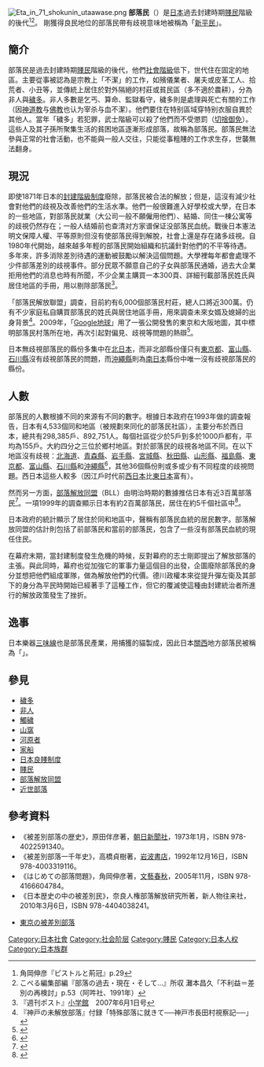 {{Distinguish|部落客}}
{{japanese
|image =
|caption =
|japanese=部落民
|kana=ぶらくみん
|romaji=Burakumin
}}
[[File:Eta_in_71_shokunin_utaawase.png|thumb]]
'''部落民'''（{{jpn|j=部落民|hg=ぶらくみん|rm=Burakumin}}）是[[日本|日本]]過去封建時期[[賤民|賤民]]階級的後代<ref>角岡伸彦『ピストルと荊冠』p.29</ref><ref>こぺる編集部編『部落の過去・現在・そして…』所収 灘本昌久「不利益＝差別の再検討」p.53（阿吽社、1991年）</ref>。
剛獲得良民地位的部落民帶有歧視意味地被稱為「[[新平民|新平民]]」。

==簡介==
部落民是過去封建時期[[賤民|賤民]]階級的後代，他們[[社會階級|社會階級]]低下，世代住在固定的地區。主要從事被認為是宗教上「不潔」的工作，如殯儀業者、屠夫或皮革工人、拾荒者、小丑等，並傳統上居住於對外隔絕的村莊或貧民區（多不適於農耕），分為非人與[[穢多|穢多]]。非人多數是乞丐、算命、監獄看守，穢多則是處理與死亡有關的工作（因[[神道教|神道教]]与[[佛教|佛教]]也认为宰杀与血不潔）。他們要住在特别區域穿特别衣服自異於其他人。當年「穢多」若犯罪，武士階級可以殺了他們而不受懲罰（[[切捨御免|切捨御免]]）。這些人及其子孫所聚集生活的貧困地區逐漸形成部落，故稱為部落民。部落民無法參與正常的社會活動，也不能與一般人交往，只能從事粗賤的工作求生存，世襲無法翻身。

==現況==
即使1871年日本的[[封建制度|封建階級制度]]廢除，部落民被合法的解放；但是，這沒有減少社會對他們的歧視及改善他們的生活水準。他們一般很難進入好學校或大學，在日本的一些地區，對部落民就業（大公司一般不願僱用他們）、結婚、同住一棟公寓等的歧視仍然存在；一般人结婚前也查清对方家谱保证没部落民血统。戰後日本憲法明文保障人權、平等原則但沒有使部落民得到解脫，社會上還是存在諸多歧視。自1980年代開始，越來越多年輕的部落民開始組織和抗議針對他們的不平等待遇。多年來，許多消除差別待遇的運動被鼓勵以解決這個問題。大學裡每年都會處理不少件部落差別的歧視事件。部分民眾不願意自己的子女與部落民通婚，過去大企業拒用他們的消息也時有所聞，不少企業主購買一本300頁、詳細刊載部落民姓氏與居住地區的手冊，用以剔除部落民<ref>『週刊ポスト』[[小学館|小学館]]　2007年6月1日号</ref>。

「部落民解放聯盟」調查，目前約有6,000個部落民村莊，總人口將近300萬。仍有不少家庭私自購買部落民的姓氏與居住地區手冊，用來調查未來女婿及媳婦的出身背景<ref>『神戸の未解放部落』付録「特殊部落に就きて──神戸市長田村視察記──」</ref>。2009年，「[[Google地球|Google地球]]」用了一張公開發售的東京和大阪地圖，其中標明部落民村落所在地，再次引起對偏見、歧視等問題的熱辯<ref>{{Cite web |url = https://news.ltn.com.tw/news/world/paper/305544 |title = Google古地圖標出賤民部落 犯了日本禁忌 |author = 鄭曉蘭 |date = 2009-05-23 |publisher = 自由時報電子報 |language =  |accessdate = 2020-03-13 |8 =  |archive-date = 2018-01-31 |archive-url = https://web.archive.org/web/20180131103107/http://news.ltn.com.tw/news/world/paper/305544 |dead-url = no }}</ref>。

日本無歧視部落民的縣份多集中在[[北日本|北日本]]，而非北部縣份僅只有[[東京都|東京都]]、[[富山縣|富山縣]]、[[石川縣|石川縣]]沒有歧視部落民的問題，而[[沖繩縣|沖繩縣]]則為[[南日本|南日本]]縣份中唯一沒有歧視部落民的縣份。

== 人數 ==
部落民的人數根據不同的來源有不同的數字。根據日本政府在1993年做的調查報告，日本有4,533個同和地區（被規劃來同化的部落民社區），主要分布於西日本，總共有298,385戶、892,751人。每個社區從少於5戶到多於1000戶都有，平均為155戶。大約四分之三位於鄉村地區。對於部落民的歧視各地區不同。在以下地區沒有歧視：[[北海道|北海道]]、[[青森縣|青森縣]]、[[岩手縣|岩手縣]]、[[宮城縣|宮城縣]]、[[秋田縣|秋田縣]]、[[山形縣|山形縣]]、[[福島縣|福島縣]]、[[東京都|東京都]]、[[富山縣|富山縣]]、[[石川縣|石川縣]]和[[沖繩縣|沖繩縣]]<ref>{{cite web|url=http://blhrri.org/nyumon/yougo/nyumon_yougo_02.htm |title=同和地区 |language= |publisher=Buraku Liberation and Human Rights Research Institute |5= |deadurl=yes |archiveurl=https://web.archive.org/web/20060522103357/http://blhrri.org/nyumon/yougo/nyumon_yougo_02.htm |archivedate=2006-05-22 }}</ref>，其他36個縣份則或多或少有不同程度的歧視問題。西日本這些人較多（因江戶时代前[[西日本|西日本]]比[[東日本|東日本]]富有）。

然而另一方面，[[部落解放同盟|部落解放同盟]]（BLL）由明治時期的數據推估日本有近3百萬部落民<ref>{{Cite journal|url=http://jbe.gold.ac.uk/7/alldritt001.html |title=The Burakumin: The Complicity of Japanese Buddhism in Oppression and an Opportunity for Liberation |author=Leslie D. Alldritt |publisher=Journal of Buddhist Ethics |date=July 2000 |issn=1076–9005 |7= |deadurl=yes |archiveurl=https://web.archive.org/web/20051125094650/http://jbe.gold.ac.uk/7/alldritt001.html |archivedate=2005-11-25 }}</ref>。一項1999年的調查顯示日本有約2百萬部落民，居住在約5千個社區中<ref>{{cite web|url=http://www.bookmice.net/darkchilde/japan/burak.html|title=Burakumin, Definition of Burakumin|publisher=bookmice.net (Modified from Japan Times Online)|4=|accessdate=2008-04-01|archive-date=2008-07-05|archive-url=https://web.archive.org/web/20080705044356/http://www.bookmice.net/darkchilde/japan/burak.html|dead-url=no}}</ref>。

日本政府的統計顯示了居住於同和地區中，聲稱有部落民血統的居民數字。部落解放同盟的估計則包括了前部落民和當前的部落民，包含了一些沒有部落民血統的現任住民。

在幕府末期，當封建制度發生危機的時候，反對幕府的志士剛即提出了解放部落的主張。與此同時，幕府也從加強它的軍事力量這個目的出發，企圖廢除部落民的身分並想把他們組成軍隊，做為解放他們的代價。德川政權本來從提升彈左衛及其部下的身分為平民時開始已經著手了這種工作，但它的覆滅使這種由封建統治者所進行的解放政策發生了挫折。

==逸事==
日本樂器[[三味線|三味線]]也是部落民產業，用捕獲的貓製成，因此日本[[關西_(日本)|關西]]地方部落民被稱為「{{lang|ja|猫殺し}}」。

== 參見 ==
* [[穢多|穢多]]
* [[非人|非人]]
* [[觸穢|觸穢]]
* [[山窩|山窩]]
* [[河原者|河原者]]
* [[家船|家船]]
* [[日本良賤制度|日本良賤制度]]
* [[賤民|賤民]]
* [[部落解放同盟|部落解放同盟]]
* [[近世部落|近世部落]]
== 參考資料 ==
* 《被差別部落の歴史》，原田伴彦著，[[朝日新聞|朝日新聞社]]，1973年1月，ISBN 978-4022591340。
* 《被差別部落一千年史》，高橋貞樹著，[[岩波書店|岩波書店]]，1992年12月16日，ISBN 978-4003319116。
* 《はじめての部落問題》，角岡伸彦著，[[文藝春秋|文藝春秋]]，2005年11月，ISBN 978-4166604784。
* 《日本歴史の中の被差別民》，奈良人権部落解放研究所著，新人物往来社，2010年3月6日，ISBN 978-4404038241。
* {{ja}}[http://www.asahi-net.or.jp/~mg5s-hsgw/tkburaku/ 東京の被差別部落] {{Wayback|url=http://www.asahi-net.or.jp/~mg5s-hsgw/tkburaku/ |date=20160304211332 }}
{{reflist}}

{{日本民族}}
{{大日本帝国}}
{{Authority control}}
[[Category:日本社會|Category:日本社會]]
[[Category:社会阶层|Category:社会阶层]]
[[Category:賤民|Category:賤民]]
[[Category:日本人权|Category:日本人权]]
[[Category:日本族群|Category:日本族群]]